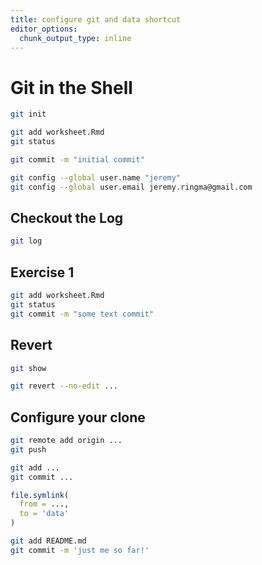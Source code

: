 ```yaml
---
title: configure git and data shortcut
editor_options: 
  chunk_output_type: inline
---
```


# Git in the Shell

```bash
git init
```

```bash
git add worksheet.Rmd
git status
```

```bash
git commit -m "initial commit"
```

```bash
git config --global user.name "jeremy"
git config --global user.email jeremy.ringma@gmail.com
```

## Checkout the Log

```bash
git log
```

## Exercise 1

```bash
git add worksheet.Rmd
git status
git commit -m "some text commit"
```

## Revert

```bash
git show
```

```bash
git revert --no-edit ...
```

## Configure your clone

```bash
git remote add origin ...
git push
```

```bash
git add ...
git commit ...
```

```r
file.symlink(
  from = ...,
  to = 'data'
)
```

```bash
git add README.md
git commit -m 'just me so far!'
```
